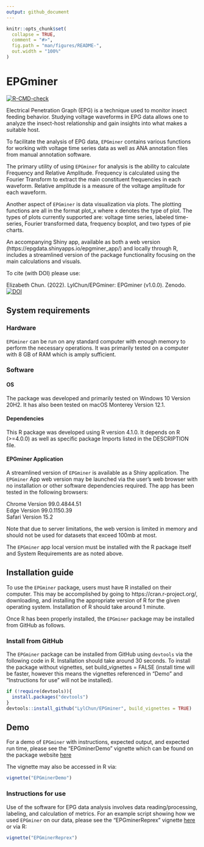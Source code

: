 ```yaml
---
output: github_document
---
```


<!-- README.md is generated from README.Rmd. Please edit that file -->

```r
knitr::opts_chunk$set(
  collapse = TRUE,
  comment = "#>",
  fig.path = "man/figures/README-",
  out.width = "100%"
)
```

# EPGminer

<!-- badges: start -->
[![R-CMD-check](https://github.com/LylChun/epgminer/workflows/R-CMD-check/badge.svg)](https://github.com/LylChun/epgminer/actions)
<!-- badges: end -->

Electrical Penetration Graph (EPG) is a technique used to monitor insect feeding behavior. Studying voltage waveforms in EPG data allows one to analyze the insect-host relationship and gain insights into what makes a suitable host.

To facilitate the analysis of EPG data, `EPGminer` contains various functions for working with voltage time series data as well as ANA annotation files from manual annotation software. 

The primary utility of using `EPGminer` for analysis is the ability to calculate Frequency and Relative Amplitude. Frequency is calculated using the Fourier Transform to extract the main constituent frequencies in each waveform. Relative amplitude is a measure of the voltage amplitude for each waveform.

Another aspect of `EPGminer` is data visualization via plots. The plotting functions are all in the format plot_x where x denotes the type of plot. The types of plots currently supported are: voltage time series, labeled time-series, Fourier transformed data, frequency boxplot, and two types of pie charts.

An accompanying Shiny app, available as both a web version (https://epgdata.shinyapps.io/epgminer_app/) and locally through R, includes a streamlined version of the package functionality focusing on the main calculations and visuals.

To cite (with DOI) please use:

Elizabeth Chun. (2022). LylChun/EPGminer: EPGminer (v1.0.0). Zenodo. [![DOI](https://zenodo.org/badge/341639621.svg)](https://zenodo.org/badge/latestdoi/341639621)


## System requirements

### Hardware
`EPGminer` can be run on any standard computer with enough memory to perform the necessary operations. It was primarily tested on a computer with 8 GB of RAM which is amply sufficient.

### Software
#### OS
The package was developed and primarily tested on Windows 10 Version 20H2. It has also been tested on macOS Monterey Version 12.1.

#### Dependencies
This R package was developed using R version 4.1.0. It depends on R (>=4.0.0) as well as specific package Imports listed in the DESCRIPTION file.

#### EPGminer Application
A streamlined version of `EPGminer` is available as a Shiny application. The `EPGminer` App web version may be launched via the user's web browser with no installation or other software dependencies required. The app has been tested in the following browsers:

Chrome Version 99.0.4844.51  
Edge Version 99.0.1150.39  
Safari Version 15.2   

Note that due to server limitations, the web version is limited in memory and should not be used for datasets that exceed 100mb at most.

The `EPGminer` app local version must be installed with the R package itself and System Requirements are as noted above.

## Installation guide
To use the `EPGminer` package, users must have R installed on their computer. This may be accomplished by going to https://cran.r-project.org/, downloading, and installing the appropriate version of R for the given operating system. Installation of R should take around 1 minute.

Once R has been properly installed, the `EPGminer` package may be installed from GitHub as follows.

### Install from GitHub
The `EPGminer` package can be installed from GitHub using `devtools` via the following code in R. Installation should take around 30 seconds. To install the package without vignettes, set build_vignettes = FALSE (install time will be faster, however this means the vignettes referenced in "Demo" and "Instructions for use" will not be installed).

``` r
if (!require(devtools)){
  install.packages("devtools")
}
devtools::install_github("LylChun/EPGminer", build_vignettes = TRUE)
```

## Demo
For a demo of `EPGminer` with instructions, expected output, and expected run time, please see the "EPGminerDemo" vignette which can be found on the package website [here](https://lylchun.github.io/EPGminer/articles/EPGminerDemo.html)

The vignette may also be accessed in R via:
```r
vignette("EPGminerDemo")
```

### Instructions for use
Use of the software for EPG data analysis involves data reading/processing, labeling, and calculation of metrics. For an example script showing how we used `EPGminer` on our data, please see the "EPGminerReprex" vignette [here](https://lylchun.github.io/EPGminer/articles/EPGminerReprex.html) or via R:

```r
vignette("EPGminerReprex")
```

